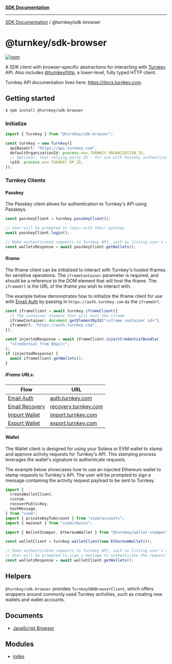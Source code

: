 [**SDK Documentation**](../../README.mdx)

***

[SDK Documentation](../../packages.mdx) / @turnkey/sdk-browser

# @turnkey/sdk-browser

[![npm](https://img.shields.io/npm/v/@turnkey/http?color=%234C48FF)](https://www.npmjs.com/package/@turnkey/sdk-browser)

A SDK client with browser-specific abstractions for interacting with [Turnkey](https://turnkey.com) API. Also includes [@turnkey/http](https://www.npmjs.com/package/@turnkey/http), a lower-level, fully typed HTTP client.

Turnkey API documentation lives here: https://docs.turnkey.com.

## Getting started

```bash
$ npm install @turnkey/sdk-browser
```

### Initialize

```typescript
import { Turnkey } from "@turnkey/sdk-browser";

const turnkey = new Turnkey({
  apiBaseUrl: "https://api.turnkey.com",
  defaultOrganizationId: process.env.TURNKEY_ORGANIZATION_ID,
  // Optional: Your relying party ID - for use with Passkey authentication
  rpId: process.env.TURNKEY_RP_ID,
});
```

### Turnkey Clients

#### Passkey

The Passkey client allows for authentication to Turnkey's API using Passkeys.

```typescript
const passkeyClient = turnkey.passkeyClient();

// User will be prompted to login with their passkey
await passkeyClient.login();

// Make authenticated requests to Turnkey API, such as listing user's wallets
const walletsResponse = await passkeyClient.getWallets();
```

#### Iframe

The Iframe client can be initialized to interact with Turnkey's hosted iframes for sensitive operations.
The `iframeContainer` parameter is required, and should be a reference to the DOM element that will host the iframe.
The `iframeUrl` is the URL of the iframe you wish to interact with.

The example below demonstrates how to initialize the Iframe client for use with [Email Auth](https://docs.turnkey.com/embedded-wallets/sub-organization-auth)
by passing in `https://auth.turnkey.com` as the `iframeUrl`.

```typescript
const iframeClient = await turnkey.iframeClient({
  // The container element that will host the iframe
  iframeContainer: document.getElementById("<iframe container id>"),
  iframeUrl: "https://auth.turnkey.com",
});

const injectedResponse = await iframeClient.injectCredentialBundle(
  "<Credential from Email>",
);
if (injectedResponse) {
  await iframeClient.getWallets();
}
```

##### IFrame URLs:

| Flow                                                                                  | URL                                                  |
| ------------------------------------------------------------------------------------- | ---------------------------------------------------- |
| [Email Auth](https://docs.turnkey.com/embedded-wallets/sub-organization-auth)         | [auth.turnkey.com](https://auth.turnkey.com)         |
| [Email Recovery](https://docs.turnkey.com/embedded-wallets/sub-organization-recovery) | [recovery.turnkey.com](https://recovery.turnkey.com) |
| [Import Wallet](https://docs.turnkey.com/features/import-wallets)                     | [import.turnkey.com](https://import.turnkey.com)     |
| [Export Wallet](https://docs.turnkey.com/features/export-wallets)                     | [export.turnkey.com](https://export.turnkey.com)     |

#### Wallet

The Wallet client is designed for using your Solana or EVM wallet to stamp and approve activity requests for Turnkey's API.
This stamping process leverages the wallet's signature to authenticate requests.

The example below showcases how to use an injected Ethereum wallet to stamp requests to Turnkey's API.
The user will be prompted to sign a message containing the activity request payload to be sent to Turnkey.

```typescript
import {
  createWalletClient,
  custom,
  recoverPublicKey,
  hashMessage,
} from "viem";
import { privateKeyToAccount } from "viem/accounts";
import { mainnet } from "viem/chains";

import { WalletStamper, EthereumWallet } from "@turnkey/wallet-stamper";

const walletClient = turnkey.walletClient(new EthereumWallet());

// Make authenticated requests to Turnkey API, such as listing user's wallets
// User will be prompted to sign a message to authenticate the request
const walletsResponse = await walletClient.getWallets();
```

## Helpers

`@turnkey/sdk-browser` provides `TurnkeySDKBrowserClient`, which offers wrappers around commonly used Turnkey activities, such as creating new wallets and wallet accounts.

## Documents

- [JavaScript Browser](documents/JavaScript-Browser.mdx)

## Modules

- [index](index/README.mdx)
